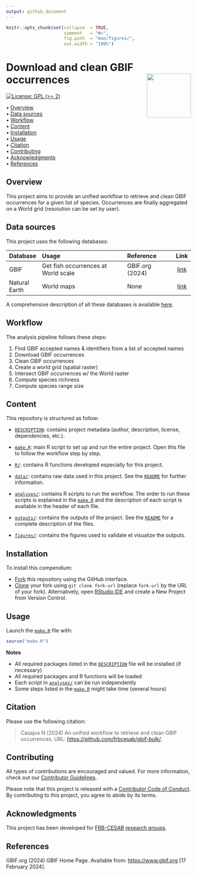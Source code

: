 ```yaml
---
output: github_document
---
```


<!-- README.md is generated from README.Rmd. Please edit that file -->


```r
knitr::opts_chunk$set(collapse  = TRUE,
                      comment   = "#>",
                      fig.path  = "man/figures/",
                      out.width = "100%")
```



# Download and clean GBIF occurrences <img src="https://raw.githubusercontent.com/FRBCesab/templates/main/logos/compendium-sticker.png" align="right" style="float:right; height:120px;"/>


<!-- badges: start -->
[![License: GPL (>= 2)](https://img.shields.io/badge/License-GPL%20%28%3E%3D%202%29-blue.svg)](https://choosealicense.com/licenses/gpl-2.0/)
<!-- badges: end -->


<p align="left">
  • <a href="#overview">Overview</a><br>
  • <a href="#data-sources">Data sources</a><br>
  • <a href="#workflow">Workflow</a><br>
  • <a href="#content">Content</a><br>
  • <a href="#installation">Installation</a><br>
  • <a href="#usage">Usage</a><br>
  • <a href="#citation">Citation</a><br>
  • <a href="#contributing">Contributing</a><br>
  • <a href="#acknowledgments">Acknowledgments</a><br>
  • <a href="#references">References</a>
</p>



## Overview

This project aims to provide an unified workflow to retrieve and clean GBIF occurrences for a given list of species. Occurrences are finally aggregated on a World grid (resolution can be set by user).


## Data sources

This project uses the following databases:

| Database        | Usage                                        | Reference                 | Link   |
| :-------------- | :------------------------------------------- | :------------------------ | :----: |
| GBIF            | Get fish occurrences at World scale          | GBIF.org (2024)           | [link](https://www.gbif.org/)    |
| Natural Earth   | World maps                                   | None                      | [link](https://www.naturalearthdata.com) |

A comprehensive description of all these databases is available [here](https://github.com/frbcesab/gbif-bulk/blob/main/data/README.md).



## Workflow

The analysis pipeline follows these steps:

1. Find GBIF accepted names & identifiers from a list of accepted names
2. Download GBIF occurrences
3. Clean GBIF occurrences
4. Create a world grid (spatial raster)
5. Intersect GBIF occurrences w/ the World raster
6. Compute species richness
7. Compute species range size


## Content

This repository is structured as follow:

- [`DESCRIPTION`](https://github.com/frbcesab/gbif-bulk/blob/main/DESCRIPTION): contains project metadata (author, description, license, dependencies, etc.).

- [`make.R`](https://github.com/frbcesab/gbif-bulk/blob/main/make.R): main R script to set up and run the entire project. Open this file to follow the workflow step by step.

- [`R/`](https://github.com/frbcesab/gbif-bulk/blob/main/R): contains R functions developed especially for this project.

- [`data/`](https://github.com/frbcesab/gbif-bulk/blob/main/data): contains raw data used in this project. See the [`README`](https://github.com/frbcesab/gbif-bulk/blob/main/data/README.md) for further information.

- [`analyses/`](https://github.com/frbcesab/gbif-bulk/blob/main/analyses): contains R scripts to run the workflow. The order to run these scripts is explained in the [`make.R`](https://github.com/frbcesab/gbif-bulk/blob/main/make.R) and the description of each script is available in the header of each file.

- [`outputs/`](https://github.com/frbcesab/gbif-bulk/blob/main/outputs): contains the outputs of the project. See the [`README`](https://github.com/frbcesab/gbif-bulk/blob/main/outputs/README.md) for a complete description of the files.

- [`figures/`](https://github.com/frbcesab/gbif-bulk/blob/main/figures): contains the figures used to validate et visualize the outputs.



## Installation

To install this compendium:

- [Fork](https://docs.github.com/en/get-started/quickstart/contributing-to-projects) 
this repository using the GitHub interface.
- [Clone](https://docs.github.com/en/repositories/creating-and-managing-repositories/cloning-a-repository) 
your fork using `git clone fork-url` (replace `fork-url` by the URL of your fork). 
Alternatively, open [RStudio IDE](https://posit.co/products/open-source/rstudio/) 
and create a New Project from Version Control.



## Usage

Launch the [`make.R`](https://github.com/frbcesab/gbif-bulk/blob/main/make.R)
file with:

```r
source("make.R")
```

**Notes**

- All required packages listed in the [`DESCRIPTION`](https://github.com/frbcesab/gbif-bulk/blob/main/DESCRIPTION) file will be installed (if necessary)
- All required packages and R functions will be loaded
- Each script in [`analyses/`](https://github.com/frbcesab/gbif-bulk/blob/main/analyses) can be run independently
- Some steps listed in the [`make.R`](https://github.com/frbcesab/gbif-bulk/blob/main/make.R) might take time (several hours)



## Citation

Please use the following citation: 

> Casajus N (2024) An unified workflow to retrieve and clean GBIF occurrences. URL: <https://github.com/frbcesab/gbif-bulk/>.



## Contributing

All types of contributions are encouraged and valued. For more information, 
check out our [Contributor Guidelines](https://github.com/frbcesab/gbif-bulk/blob/main/CONTRIBUTING.md).

Please note that this project is released with a 
[Contributor Code of Conduct](https://contributor-covenant.org/version/2/1/CODE_OF_CONDUCT.html). 
By contributing to this project, you agree to abide by its terms.



## Acknowledgments

This project has been developed for 
[FRB-CESAB](https://www.fondationbiodiversite.fr/en/about-the-foundation/le-cesab/) 
[research groups](https://www.fondationbiodiversite.fr/en/the-frb-in-action/programs-and-projects/le-cesab/).



## References

GBIF.org (2024) GBIF Home Page. Available from: <https://www.gbif.org> [17 February 2024].
